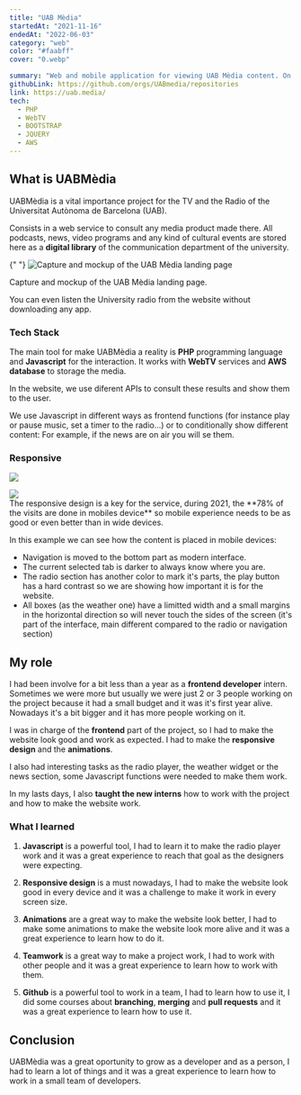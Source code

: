 ---
title: "UAB Mèdia"
startedAt: "2021-11-16"
endedAt: "2022-06-03"
category: "web"
color: "#faabff"
cover: "0.webp"

summary: "Web and mobile application for viewing UAB Mèdia content. On this page you can see the news, television programs, radio and interviews in real time and on demand. You can also listen to the college radio."
githubLink: https://github.com/orgs/UABmedia/repositories
link: https://uab.media/
tech: 
  - PHP
  - WebTV
  - BOOTSTRAP
  - JQUERY
  - AWS
---

## What is UABMèdia

UABMèdia is a vital importance project for the TV and the Radio of the Universitat Autònoma de Barcelona (UAB).

Consists in a web service to consult any media product made there. All podcasts, news, video programs and any kind of cultural events are stored here as a **digital library** of the communication department of the university.

{" "}
<picture>
  <Image
    alt="Capture and mockup of the UAB Mèdia landing page"
    width={700}
    height={500}
    className='show-animation'
    src="/media/projects/uabMedia/uabMediaComputer.png"
  />
  <figcaption>Capture and mockup of the UAB Mèdia landing page.</figcaption>
</picture>

You can even listen the University radio from the website without downloading any app.

### Tech Stack

The main tool for make UABMèdia a reality is **PHP** programming language and **Javascript** for the interaction.
It works with **WebTV** services and **AWS database** to storage the media.

In the website, we use diferent APIs to consult these results and show them to the user.

We use Javascript in different ways as frontend functions (for instance play or pause music, set a timer to the radio...) or to conditionally show different content:
For example, if the news are on air you will se them.

### Responsive

<div className="grid grid-cols-2 gap-4 xl:gap-8 my-8">
 
  <img
    className="rounded-xl h-full max-h-[500px] object-contain pl-16 show-first-phone"
    src="/media/projects/uabmedia/uabMediaPhone.png"
  />


<div className="mt-12">
  <img
    className="rounded-xl h-full max-h-[500px] object-contain show-second-phone"
    src="/media/projects/uabmedia/uabMediaPhone2.png"
  />
</div>

</div>
The responsive design is a key for the service, during 2021, the **78% of the
visits are done in mobiles device** so mobile experience needs to be as good or
even better than in wide devices.

In this example we can see how the content is placed in mobile devices:

- Navigation is moved to the bottom part as modern interface.
- The current selected tab is darker to always know where you are.
- The radio section has another color to mark it's parts, the play button has a hard contrast so we are showing how important it is for the website.
- All boxes (as the weather one) have a limitted width and a small margins in
  the horizontal direction so will never touch the sides of the screen (it's
  part of the interface, main different compared to the radio or navigation
  section)

## My role

I had been involve for a bit less than a year as a **frontend developer** intern. Sometimes we were more but usually we were just 2 or 3 people working on the project because it had a small budget and it was it's first year alive. Nowadays it's a bit bigger and it has more people working on it.

I was in charge of the **frontend** part of the project, so I had to make the website look good and work as expected. I had to make the **responsive design** and the **animations**.

I also had interesting tasks as the radio player, the weather widget or the
news section, some Javascript functions were needed to make them work.

In my lasts days, I also **taught the new interns** how to work with the project and how to make the website work.

### What I learned

1. **Javascript** is a powerful tool, I had to learn it to make the radio player work and it was a great experience to reach that goal as the designers were expecting.

2. **Responsive design** is a must nowadays, I had to make the website look good in every device and it was a challenge to make it work in every screen size.

3. **Animations** are a great way to make the website look better, I had to make some animations to make the website look more alive and it was a great experience to learn how to do it.

4. **Teamwork** is a great way to make a project work, I had to work with other people and it was a great experience to learn how to work with them.

5. **Github** is a powerful tool to work in a team, I had to learn how to use it, I did some courses about **branching**, **merging** and **pull requests** and it was a great experience to learn how to use it.

## Conclusion

UABMèdia was a great oportunity to grow as a developer and as a person, I had to learn a lot of things and it was a great experience to learn how to work in a small team of developers.
